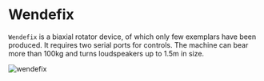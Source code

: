 # Wendefix

``Wendefix`` is a biaxial rotator device, of which only few exemplars have been produced. It requires two serial ports for controls. The machine can bear more than 100kg and turns loudspeakers up to 1.5m in size.

![wendefix](/wendefix.jpg)